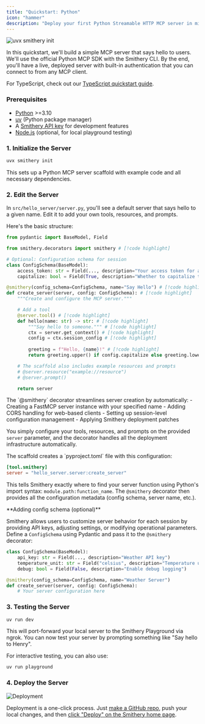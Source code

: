 ```yaml
---
title: "Quickstart: Python"
icon: "hammer"
description: "Deploy your first Python Streamable HTTP MCP server in minutes"
---
```


![uvx smithery init](../images/quickstart-python.png)

In this quickstart, we'll build a simple MCP server that says hello to users. We'll use the official Python MCP SDK with the Smithery CLI. By the end, you'll have a live, deployed server with built-in authentication that you can connect to from any MCP client.

For TypeScript, check out our [TypeScript quickstart guide](/getting_started/quickstart_build_typescript).

### Prerequisites

- [Python](https://python.org/) >=3.10
- [uv](https://docs.astral.sh/uv/getting-started/installation/) (Python package manager)
- A [Smithery API key](https://smithery.ai) for development features
- [Node.js](https://nodejs.org/) (optional, for local playground testing)

### 1. Initialize the Server

```bash
uvx smithery init
```

This sets up a Python MCP server scaffold with example code and all necessary dependencies.


### 2. Edit the Server

In `src/hello_server/server.py`, you'll see a default server that says hello to a given name. Edit it to add your own tools, resources, and prompts.

Here's the basic structure:

```python
from pydantic import BaseModel, Field

from smithery.decorators import smithery # [!code highlight]

# Optional: Configuration schema for session
class ConfigSchema(BaseModel):
    access_token: str = Field(..., description="Your access token for authentication")
    capitalize: bool = Field(True, description="Whether to capitalize the greeting")

@smithery(config_schema=ConfigSchema, name="Say Hello") # [!code highlight]
def create_server(server, config: ConfigSchema): # [!code highlight]
    """Create and configure the MCP server."""

    # Add a tool
    @server.tool() # [!code highlight]
    def hello(name: str) -> str: # [!code highlight]
        """Say hello to someone.""" # [!code highlight]
        ctx = server.get_context() # [!code highlight]
        config = ctx.session_config # [!code highlight]
        
        greeting = f"Hello, {name}!" # [!code highlight]
        return greeting.upper() if config.capitalize else greeting.lower() # [!code highlight]

    # The scaffold also includes example resources and prompts
    # @server.resource("example://resource")
    # @server.prompt()

    return server
```

<Accordion title="How does the @smithery decorator work?">
The `@smithery` decorator streamlines server creation by automatically:
- Creating a FastMCP server instance with your specified name
- Adding CORS handling for web-based clients
- Setting up session-level configuration management
- Applying Smithery deployment patches

You simply configure your tools, resources, and prompts on the provided `server` parameter, and the decorator handles all the deployment infrastructure automatically.
</Accordion>

<Accordion title="How does Smithery find your server?">
The scaffold creates a `pyproject.toml` file with this configuration:

```toml
[tool.smithery]
server = "hello_server.server:create_server"
```

This tells Smithery exactly where to find your server function using Python's import syntax: `module.path:function_name`. The `@smithery` decorator then provides all the configuration metadata (config schema, server name, etc.).
</Accordion>

<Tip>
**Adding config schema (optional)**

Smithery allows users to customize server behavior for each session by providing API keys, adjusting settings, or modifying operational parameters. Define a `ConfigSchema` using Pydantic and pass it to the `@smithery` decorator:

```python
class ConfigSchema(BaseModel):
    api_key: str = Field(..., description="Weather API key")
    temperature_unit: str = Field("celsius", description="Temperature unit preference")
    debug: bool = Field(False, description="Enable debug logging")

@smithery(config_schema=ConfigSchema, name="Weather Server")
def create_server(server, config: ConfigSchema):
    # Your server configuration here
```
</Tip>

### 3. Testing the Server

```bash
uv run dev
```

This will port-forward your local server to the Smithery Playground via ngrok. You can now test your server by prompting something like "Say hello to Henry".

For interactive testing, you can also use:

```bash
uv run playground
```

### 4. Deploy the Server

<img
  src="../images/deploy-2.png"
  alt="Deployment"
/>

Deployment is a one-click process. Just [make a GitHub repo](https://github.com/new), push your local changes, and then [click "Deploy" on the Smithery home page](https://smithery.ai/new).


